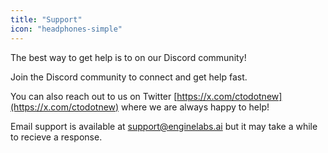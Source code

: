 ```yaml
---
title: "Support"
icon: "headphones-simple"
---
```


The best way to get help is to on our Discord community!

<Tip>
  Join the Discord community to connect and get help fast.
</Tip>

You can also reach out to us on Twitter [https://x.com/ctodotnew](https://x.com/ctodotnew) where we are always happy to help!

Email support is available at [support@enginelabs.ai](mailto:support@enginelabs.ai) but it may take a while to recieve a response.
